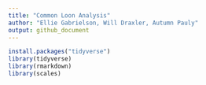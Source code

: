```yaml
---
title: "Common Loon Analysis"
author: "Ellie Gabrielson, Will Draxler, Autumn Pauly"
output: github_document
---
```


```r
install.packages("tidyverse")
library(tidyverse)
library(rmarkdown)
library(scales)
```